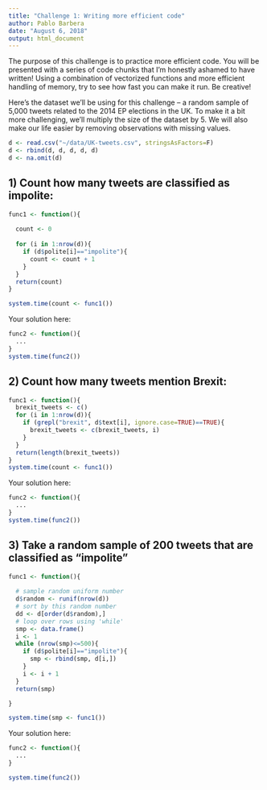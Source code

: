 ```yaml
---
title: "Challenge 1: Writing more efficient code"
author: Pablo Barbera
date: "August 6, 2018"
output: html_document
---
```


The purpose of this challenge is to practice more efficient code. You will be presented with a series of code chunks that I'm honestly ashamed to have written! Using a combination of vectorized functions and more efficient handling of memory, try to see how fast you can make it run. Be creative!

Here's the dataset we'll be using for this challenge -- a random sample of 5,000 tweets related to the 2014 EP elections in the UK. To make it a bit more challenging, we'll multiply the size of the dataset by 5. We will also make our life easier by removing observations with missing values.

```r
d <- read.csv("~/data/UK-tweets.csv", stringsAsFactors=F)
d <- rbind(d, d, d, d, d)
d <- na.omit(d)
```

## 1) Count how many tweets are classified as impolite:

```r
func1 <- function(){
  
  count <- 0
  
  for (i in 1:nrow(d)){
    if (d$polite[i]=="impolite"){
      count <- count + 1
    }
  }
  return(count)
}

system.time(count <- func1())

```

Your solution here:

```r
func2 <- function(){
  ...
}
system.time(func2())
```

## 2) Count how many tweets mention Brexit:

```r
func1 <- function(){
  brexit_tweets <- c()
  for (i in 1:nrow(d)){
    if (grepl("brexit", d$text[i], ignore.case=TRUE)==TRUE){
      brexit_tweets <- c(brexit_tweets, i)
    }
  }
  return(length(brexit_tweets))
}
system.time(count <- func1())
```

Your solution here:

```r
func2 <- function(){
  ...
}
system.time(func2())
```


## 3) Take a random sample of 200 tweets that are classified as "impolite"

```r
func1 <- function(){
  
  # sample random uniform number
  d$random <- runif(nrow(d))
  # sort by this random number
  dd <- d[order(d$random),]
  # loop over rows using 'while'
  smp <- data.frame()
  i <- 1
  while (nrow(smp)<=500){
    if (d$polite[i]=="impolite"){
      smp <- rbind(smp, d[i,])
    }
    i <- i + 1
  }
  return(smp)

}

system.time(smp <- func1())

```

Your solution here:

```r
func2 <- function(){
  ...
}

system.time(func2())
```

